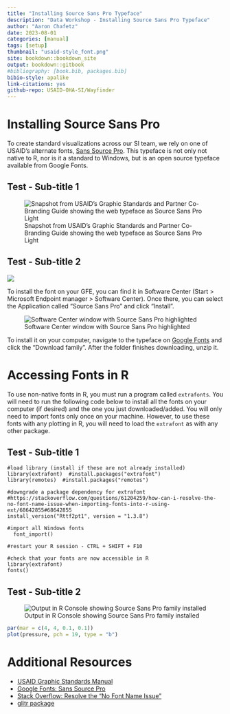 ```yaml
---
title: "Installing Source Sans Pro Typeface"
description: "Data Workshop - Installing Source Sans Pro Typeface"
author: "Aaron Chafetz"
date: 2023-08-01
categories: [manual]
tags: [setup]
thumbnail: "usaid-style_font.png"
site: bookdown::bookdown_site
output: bookdown::gitbook
#bibliography: [book.bib, packages.bib]
bibio-style: apalike
link-citations: yes
github-repo: USAID-OHA-SI/Wayfinder
---
```


# Installing Source Sans Pro

To create standard visualizations across our SI team, we rely on one of USAID's alternate fonts, [Sans Source Pro](https://fonts.google.com/specimen/Source+Sans+Pro). This typeface is not only not native to R, nor is it a standard to Windows, but is an open source typeface available from Google Fonts.

## Test - Sub-title 1

![Snapshot from USAID's Graphic Standards and Partner Co-Branding Guide showing the web typeface as Source Sans Pro Light](./images/usaid-style_font.png)

## Test - Sub-title 2

![](./images/usaid-style_font.png)

To install the font on your GFE, you can find it in Software Center (Start \> Microsoft Endpoint manager \> Software Center). Once there, you can select the Application called "Source Sans Pro" and click "Install".

![Software Center window with Source Sans Pro highlighted](./images/typeface_setup-software-center_font.png)

To install it on your computer, navigate to the typeface on [Google Fonts](https://fonts.google.com/specimen/Source+Sans+Pro) and click the "Download family". After the folder finishes downloading, unzip it.

# Accessing Fonts in R

To use non-native fonts in R, you must run a program called `extrafonts`. You will need to run the following code below to install all the fonts on your computer (if desired) and the one you just downloaded/added. You will only need to import fonts only once on your machine. However, to use these fonts with any plotting in R, you will need to load the `extrafont` as with any other package.

## Test - Sub-title 1

    #load library (install if these are not already installed)
    library(extrafont)  #install.packages("extrafont")
    library(remotes)  #install.packages("remotes")

    #downgrade a package dependency for extrafont
    #https://stackoverflow.com/questions/61204259/how-can-i-resolve-the-no-font-name-issue-when-importing-fonts-into-r-using-ext/68642855#68642855
    install_version("Rttf2pt1", version = "1.3.8")

    #import all Windows fonts
      font_import()
      
    #restart your R session - CTRL + SHIFT + F10

    #check that your fonts are now accessible in R
    library(extrafont)
    fonts()
    
## Test - Sub-title 2

![Output in R Console showing Source Sans Pro family installed](./images/typeface_installed.png)

```r
par(mar = c(4, 4, 0.1, 0.1))
plot(pressure, pch = 19, type = "b")
```

# Additional Resources

-   [USAID Graphic Standards Manual](https://www.usaid.gov/branding/gsm)
-   [Google Fonts: Sans Source Pro](https://fonts.google.com/specimen/Source+Sans+Pro)
-   [Stack Overflow: Resolve the "No Font Name Issue"](https://stackoverflow.com/questions/61204259/how-can-i-resolve-the-no-font-name-issue-when-importing-fonts-into-r-using-ext/68642855#68642855)
-   [glitr package](https://usaid-oha-si.github.io/glitr/)
